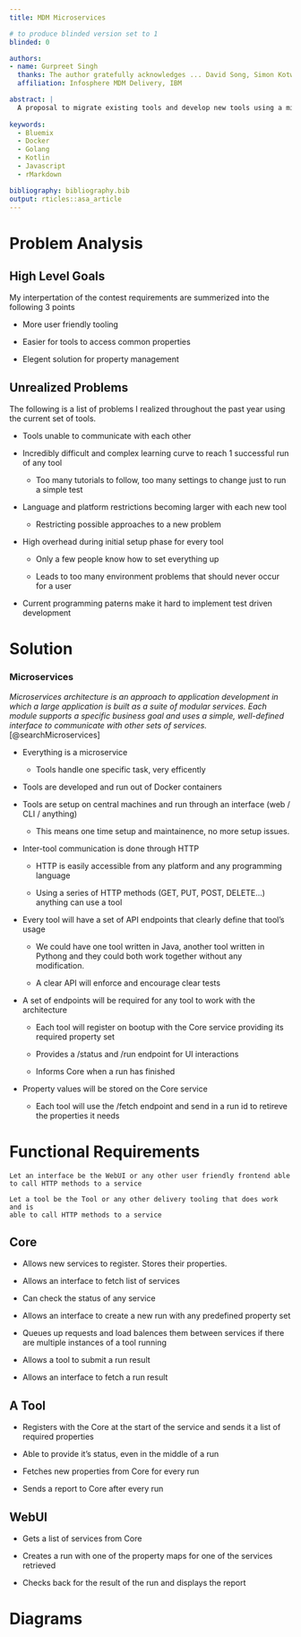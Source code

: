 ```yaml
---
title: MDM Microservices

# to produce blinded version set to 1
blinded: 0

authors: 
- name: Gurpreet Singh
  thanks: The author gratefully acknowledges ... David Song, Simon Kotwicz, and Herman Singh
  affiliation: Infosphere MDM Delivery, IBM

abstract: |
  A proposal to migrate existing tools and develop new tools using a microservice based architecture. A microservice based approach provides solutions to problems regarding property management, user friendliness, and many internal development issues. A proof of concept architecture implementation is attached and documented to show the potential benefits to the team. 
  
keywords:
  - Bluemix
  - Docker
  - Golang
  - Kotlin
  - Javascript
  - rMarkdown

bibliography: bibliography.bib
output: rticles::asa_article
---
```


\def\tightlist{}

# Problem Analysis

## High Level Goals

My interpertation of the contest requirements are summerized into the following 3 points

* More user friendly tooling

* Easier for tools to access common properties

* Elegent solution for property management

## Unrealized Problems

The following is a list of problems I realized throughout the past year using the current set of tools.

* Tools unable to communicate with each other

* Incredibly difficult and complex learning curve to reach 1 successful run of any tool

    * Too many tutorials to follow, too many settings to change just to run a simple test
  
* Language and platform restrictions becoming larger with each new tool

    * Restricting possible approaches to a new problem
  
* High overhead during initial setup phase for every tool

    * Only a few people know how to set everything up
  
    * Leads to too many environment problems that should never occur for a user

* Current programming paterns make it hard to implement test driven development

# Solution

### Microservices

_Microservices architecture is an approach to application development in which a large application is built as a suite of modular services. Each module supports a specific business goal and uses a simple, well-defined interface to communicate with other sets of services._ [@searchMicroservices]

* Everything is a microservice

    * Tools handle one specific task, very efficently
  
* Tools are developed and run out of Docker containers

* Tools are setup on central machines and run through an interface (web / CLI / anything)

    * This means one time setup and maintainence, no more setup issues.

* Inter-tool communication is done through HTTP

    * HTTP is easily accessible from any platform and any programming language
    
    * Using a series of HTTP methods (GET, PUT, POST, DELETE...) anything can use a tool
    
* Every tool will have a set of API endpoints that clearly define that tool's usage

    * We could have one tool written in Java, another tool written in Pythong and they could both work together without any modification.
    
    * A clear API will enforce and encourage clear tests

* A set of endpoints will be required for any tool to work with the architecture

    * Each tool will register on bootup with the Core service providing its required property set
    
    * Provides a /status and /run endpoint for UI interactions
    
    * Informs Core when a run has finished

* Property values will be stored on the Core service

    * Each tool will use the /fetch endpoint and send in a run id to retireve the properties it needs
    
# Functional Requirements
```definition
Let an interface be the WebUI or any other user friendly frontend able 
to call HTTP methods to a service

Let a tool be the Tool or any other delivery tooling that does work and is 
able to call HTTP methods to a service
```

## Core

* Allows new services to register. Stores their properties.

* Allows an interface to fetch list of services

* Can check the status of any service

* Allows an interface to create a new run with any predefined property set

* Queues up requests and load balences them between services if there are multiple instances of a tool running

* Allows a tool to submit a run result

* Allows an interface to fetch a run result

## A Tool

* Registers with the Core at the start of the service and sends it a list of required properties

* Able to provide it's status, even in the middle of a run

* Fetches new properties from Core for every run

* Sends a report to Core after every run

## WebUI

* Gets a list of services from Core

* Creates a run with one of the property maps for one of the services retrieved

* Checks back for the result of the run and displays the report

# Diagrams


